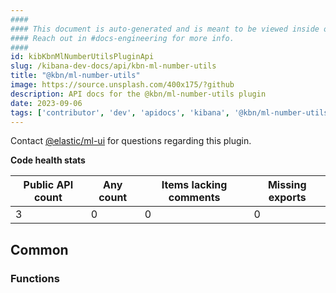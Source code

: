 ```yaml
---
####
#### This document is auto-generated and is meant to be viewed inside our experimental, new docs system.
#### Reach out in #docs-engineering for more info.
####
id: kibKbnMlNumberUtilsPluginApi
slug: /kibana-dev-docs/api/kbn-ml-number-utils
title: "@kbn/ml-number-utils"
image: https://source.unsplash.com/400x175/?github
description: API docs for the @kbn/ml-number-utils plugin
date: 2023-09-06
tags: ['contributor', 'dev', 'apidocs', 'kibana', '@kbn/ml-number-utils']
---
```




Contact [@elastic/ml-ui](https://github.com/orgs/elastic/teams/ml-ui) for questions regarding this plugin.

**Code health stats**

| Public API count  | Any count | Items lacking comments | Missing exports |
|-------------------|-----------|------------------------|-----------------|
| 3 | 0 | 0 | 0 |

## Common

### Functions
<DocDefinitionList data={kbnMlNumberUtilsObj.common.functions}/>

